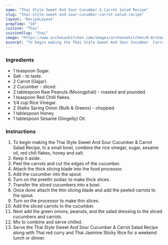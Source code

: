 ---
name: "Thai Style Sweet And Sour Cucumber & Carrot Salad Recipe"
slug: "thai-style-sweet-and-sour-cucumber-carrot-salad-recipe"
layout: 'RecipeLayout'
prepTime: "10"
cuisine: "Thai"
cuisineSlug: "thai"
image: "https://www.archanaskitchen.com/images/archanaskitchen/0-Archanas-Kitchen-Recipes/2019/Thai_Carrot_and_Cucumber_Salad_with_Peanuts_Video_Recipe_15_1600.jpg"
excerpt: "To begin making the Thai Style Sweet And Sour Cucumber  Carrot Salad Recipe, In a small bowl, combine the rice vinegar, sugar, sesame oil, red chili flakes, honey and salt"
---

### Ingredients

- 1 teaspoon Sugar.
- Salt - to taste.
- 2 Carrot (Gajjar).
- 2 Cucumber - sliced.
- 2 tablespoon Raw Peanuts (Moongphali) - roasted and pounded.
- 1 teaspoon Red Chilli flakes.
- 1/4 cup Rice Vinegar.
- 2 Stalks Spring Onion (Bulb & Greens) - chopped.
- 1 tablespoon Honey.
- 1 tablespoon Sesame (Gingelly) Oil.

### Instructions

1. To begin making the Thai Style Sweet And Sour Cucumber & Carrot Salad Recipe, In a small bowl, combine the rice vinegar, sugar, sesame oil, red chili flakes, honey and salt.
1. Keep it aside.
1. Peel the carrots and cut the edges of the cucumber.
1. Attach the thick slicing blade into the food processor.
1. Add the cucumber into the spout.
1. Turn on the preethi zodiac to make thick slices.
1. Transfer the sliced cucumbers into a bowl.
1. Once done attach the thin slicing blade and add the peeled carrots to the spout.
1. Turn on the processor to make thin slices.
1. Add the sliced carrots to the cucumber.
1. Next add the green onions, peanuts, and the salad dressing to the sliced cucumbers and carrots.
1. Mix to combine and serve chilled.
1. Serve the Thai Style Sweet And Sour Cucumber & Carrot Salad Recipe  along with Thai red curry and Thai Jasmine Sticky Rice for a weekend lunch or dinner.
